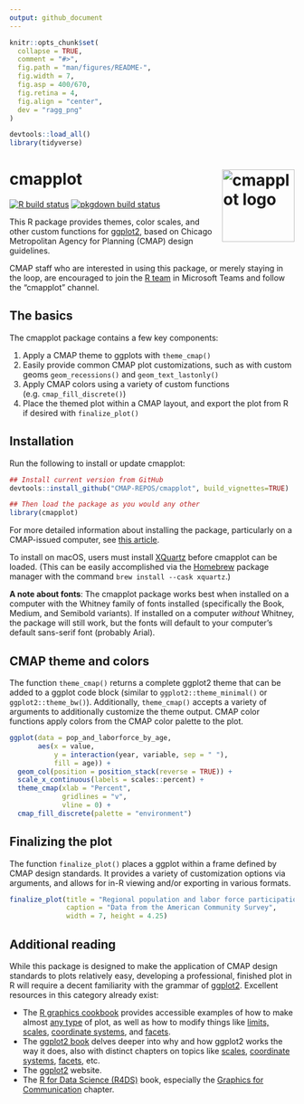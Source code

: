 ```yaml
---
output: github_document
---
```


<!--

    ####### UUUUUUUU        ,ad8888ba,   88b           d88         db         88888888ba
    ####### :UUUUUUU       d8"'    `"8b  888b         d888        d88b        88      "8b
    #######. :UUUUUU      d8'            88`8b       d8'88       d8'`8b       88      ,8P
    ########  :UUUUU      88             88 `8b     d8' 88      d8'  `8b      88aaaaaa8P'
    #########:  :UUU      88             88  `8b   d8'  88     d8YaaaaY8b     88""""""'
    ##########:    '      Y8,            88   `8b d8'   88    d8""""""""8b    88
    #############:.        Y8a.    .a8P  88    `888'    88   d8'        `8b   88
    ################        `"Y8888Y"'   88     `8'     88  d8'          `8b  88
    
    
                                    PROUDLY PRESENTS
                                                                      88
                                                                      88                ,d
                                                                      88                88
 ,adPPYba,  88,dPYba,,adPYba,   ,adPPYYba,  8b,dPPYba,   8b,dPPYba,   88   ,adPPYba,  MM88MMM
a8"     ""  88P'   "88"    "8a  ""     `Y8  88P'    "8a  88P'    "8a  88  a8"     "8a   88
8b          88      88      88  ,adPPPPP88  88       d8  88       d8  88  8b       d8   88
"8a,   ,aa  88      88      88  88,    ,88  88b,   ,a8"  88b,   ,a8"  88  "8a,   ,a8"   88,
 `"Ybbd8"'  88      88      88  `"8bbdP"Y8  88`YbbdP"'   88`YbbdP"'   88   `"YbbdP"'    "Y888
                                            88           88
                                            88           88


               An R package made with ♥ in Chicago by and for CMAP staff.
-->

```r
knitr::opts_chunk$set(
  collapse = TRUE,
  comment = "#>",
  fig.path = "man/figures/README-",
  fig.width = 7,
  fig.asp = 400/670,
  fig.retina = 4,
  fig.align = "center",
  dev = "ragg_png"
)

devtools::load_all()
library(tidyverse)
```

# cmapplot <img src="man/figures/logo.png" align="right" alt="cmapplot logo" width="128" />

<!-- badges: start -->
[![R build status](https://github.com/CMAP-REPOS/cmapplot/workflows/R-CMD-check/badge.svg)](https://github.com/CMAP-REPOS/cmapplot/actions?query=workflow%3AR-CMD-check)
[![pkgdown build status](https://github.com/CMAP-REPOS/cmapplot/workflows/pkgdown/badge.svg)](https://github.com/CMAP-REPOS/cmapplot/actions?query=workflow%3Apkgdown)
<!-- badges: end -->

This R package provides themes, color scales, and other custom functions for [ggplot2](https://github.com/tidyverse/ggplot2), based on Chicago Metropolitan Agency for Planning (CMAP) design guidelines.

CMAP staff who are interested in using this package, or merely staying in the loop, are encouraged to join the [R team](https://teams.microsoft.com/l/team/19%3ad705bfd7596a4518b588ad529d2367c8%40thread.skype/conversations?groupId=d7bab529-9c30-441e-9db6-4edfdca8202c&tenantId=43b185b9-e6d9-45a5-8e36-4c08dc0ab1a2) in Microsoft Teams and follow the "cmapplot" channel.


## The basics
The cmapplot package contains a few key components:

1. Apply a CMAP theme to ggplots with `theme_cmap()`
2. Easily provide common CMAP plot customizations, such as with custom geoms `geom_recessions()` and `geom_text_lastonly()`
3. Apply CMAP colors using a variety of custom functions (e.g. `cmap_fill_discrete()`)
4. Place the themed plot within a CMAP layout, and export the plot from R if desired with `finalize_plot()`


## Installation

Run the following to install or update cmapplot:

```r
## Install current version from GitHub
devtools::install_github("CMAP-REPOS/cmapplot", build_vignettes=TRUE)

## Then load the package as you would any other
library(cmapplot)
```

For more detailed information about installing the package, particularly on a CMAP-issued computer, see [this article](https://cmap-repos.github.io/cmapplot/articles/installation.html).

To install on macOS, users must install [XQuartz](https://www.xquartz.org) before cmapplot can be loaded. (This can be easily accomplished via the [Homebrew](https://brew.sh) package manager with the command `brew install --cask xquartz`.)

**A note about fonts**: The cmapplot package works best when installed on a computer with the Whitney family of fonts installed (specifically the Book, Medium, and Semibold variants). If installed on a computer *without* Whitney, the package will still work, but the fonts will default to your computer's default sans-serif font (probably Arial).


## CMAP theme and colors

The function `theme_cmap()` returns a complete ggplot2 theme that can be added to a ggplot code block (similar to `ggplot2::theme_minimal()` or `ggplot2::theme_bw()`). Additionally, `theme_cmap()` accepts a variety of arguments to additionally customize the theme output. CMAP color functions apply colors from the CMAP color palette to the plot.

```r
ggplot(data = pop_and_laborforce_by_age, 
       aes(x = value,
           y = interaction(year, variable, sep = " "),
           fill = age)) +
  geom_col(position = position_stack(reverse = TRUE)) +
  scale_x_continuous(labels = scales::percent) +
  theme_cmap(xlab = "Percent",
             gridlines = "v",
             vline = 0) +
  cmap_fill_discrete(palette = "environment")
```


## Finalizing the plot

The function `finalize_plot()` places a ggplot within a frame defined by CMAP design standards. It provides a variety of customization options via arguments, and allows for in-R viewing and/or exporting in various formats.

```r
finalize_plot(title = "Regional population and labor force participation",
              caption = "Data from the American Community Survey",
              width = 7, height = 4.25)
```


## Additional reading

While this package is designed to make the application of CMAP design standards to plots relatively easy, developing a professional, finished plot in R will require a decent familiarity with the grammar of [ggplot2](ggplot2.tidyverse.org/). Excellent resources in this category already exist:

- The [R graphics cookbook](https://r-graphics.org/) provides accessible examples of how to make almost [any type](https://r-graphics.org/recipe-miscgraph-vectorfield) of plot, as well as how to modify things like [limits, scales](https://r-graphics.org/recipe-axes-range), [coordinate systems](https://r-graphics.org/recipe-axes-polar), and [facets](https://r-graphics.org/recipe-facet-basic).
- The [ggplot2 book](https://ggplot2-book.org/) delves deeper into why and how ggplot2 works the way it does, also with distinct chapters on topics like [scales](https://ggplot2-book.org/scales-guides.html), [coordinate systems](https://ggplot2-book.org/coord.html), [facets](https://ggplot2-book.org/facet.html), etc.
- The [ggplot2](ggplot2.tidyverse.org/) website.
- The [R for Data Science (R4DS)](https://r4ds.had.co.nz/) book, especially the [Graphics for Communication](https://r4ds.had.co.nz/graphics-for-communication.html) chapter.
